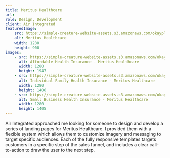 ```yaml
---
title: Meritus Healthcare
url:
role: Design, Development
client: Air Integrated
featuredImage:
    src: https://simple-creature-website-assets.s3.amazonaws.com/okayplus/projects/meritus-healthcare/meritus.jpg
    alt: Meritus Healthcare
    width: 1280
    height: 900
images:
    - src: https://simple-creature-website-assets.s3.amazonaws.com/okayplus/projects/meritus-healthcare/Meritus-Affordable-Health-Insurance.png
      alt: Affordable Health Insurance - Meritus Healthcare
      width: 1280
      height: 1947
    - src: https://simple-creature-website-assets.s3.amazonaws.com/okayplus/projects/meritus-healthcare/Meritus-Individual-Family-Health-Insurance.png
      alt: Individual Family Health Insurance - Meritus Healthcare
      width: 1280
      height: 1406
    - src: https://simple-creature-website-assets.s3.amazonaws.com/okayplus/projects/meritus-healthcare/Meritus-Small-Business-Health-Insurance.png
      alt: Small Business Health Insurance - Meritus Healthcare
      width: 1280
      height: 1405
---
```


Air Integrated approached me looking for someone to design and develop a series of landing pages for Meritus Healthcare. I provided them with a flexible system which allows them to customize imagery and messaging to target specific audiences. Each of the fully responsive templates targets customers in a specific step of the sales funnel, and includes a clear call-to-action to draw the user to the next step.
